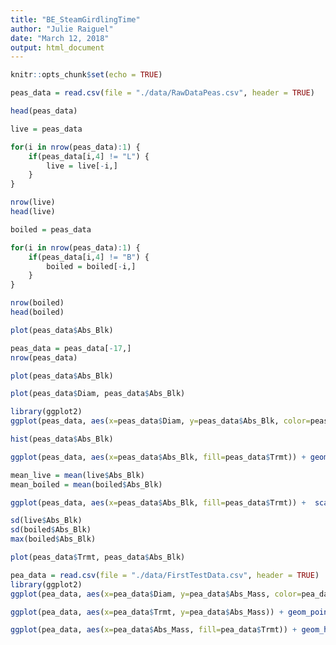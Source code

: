 ```yaml
---
title: "BE_SteamGirdlingTime"
author: "Julie Raiguel"
date: "March 12, 2018"
output: html_document
---
```


```r
knitr::opts_chunk$set(echo = TRUE)
```

```r
peas_data = read.csv(file = "./data/RawDataPeas.csv", header = TRUE)

head(peas_data)

```

```r
live = peas_data

for(i in nrow(peas_data):1) {
    if(peas_data[i,4] != "L") {
        live = live[-i,] 
    }
}

nrow(live)
head(live)
```

```r
boiled = peas_data

for(i in nrow(peas_data):1) {
    if(peas_data[i,4] != "B") {
        boiled = boiled[-i,] 
    }
}

nrow(boiled)
head(boiled)
```

```r
plot(peas_data$Abs_Blk)
```

```r
peas_data = peas_data[-17,]
nrow(peas_data)
```

```r
plot(peas_data$Abs_Blk)
```

```r
plot(peas_data$Diam, peas_data$Abs_Blk)
```

```r
library(ggplot2)
ggplot(peas_data, aes(x=peas_data$Diam, y=peas_data$Abs_Blk, color=peas_data$Trmt)) + geom_point()


```
```r
hist(peas_data$Abs_Blk)
```



```r
ggplot(peas_data, aes(x=peas_data$Abs_Blk, fill=peas_data$Trmt)) + geom_histogram()
```

```r
mean_live = mean(live$Abs_Blk)
mean_boiled = mean(boiled$Abs_Blk)

```

```r
ggplot(peas_data, aes(x=peas_data$Abs_Blk, fill=peas_data$Trmt)) +  scale_fill_manual(values = alpha(c("#666666", "#339900"))) + geom_histogram(binwidth=.01) + geom_vline(xintercept = mean_live, color = "#339900", size=1) +geom_vline(xintercept = mean_boiled, color = "#666666", size=1)
```

```r
sd(live$Abs_Blk)
sd(boiled$Abs_Blk)
max(boiled$Abs_Blk)
```

```r
plot(peas_data$Trmt, peas_data$Abs_Blk)
```

```r
pea_data = read.csv(file = "./data/FirstTestData.csv", header = TRUE)
library(ggplot2)
ggplot(pea_data, aes(x=pea_data$Diam, y=pea_data$Abs_Mass, color=pea_data$Trmt)) + geom_point()
```

```r
ggplot(pea_data, aes(x=pea_data$Trmt, y=pea_data$Abs_Mass)) + geom_point()
```



```r
ggplot(pea_data, aes(x=pea_data$Abs_Mass, fill=pea_data$Trmt)) + geom_histogram()
```

